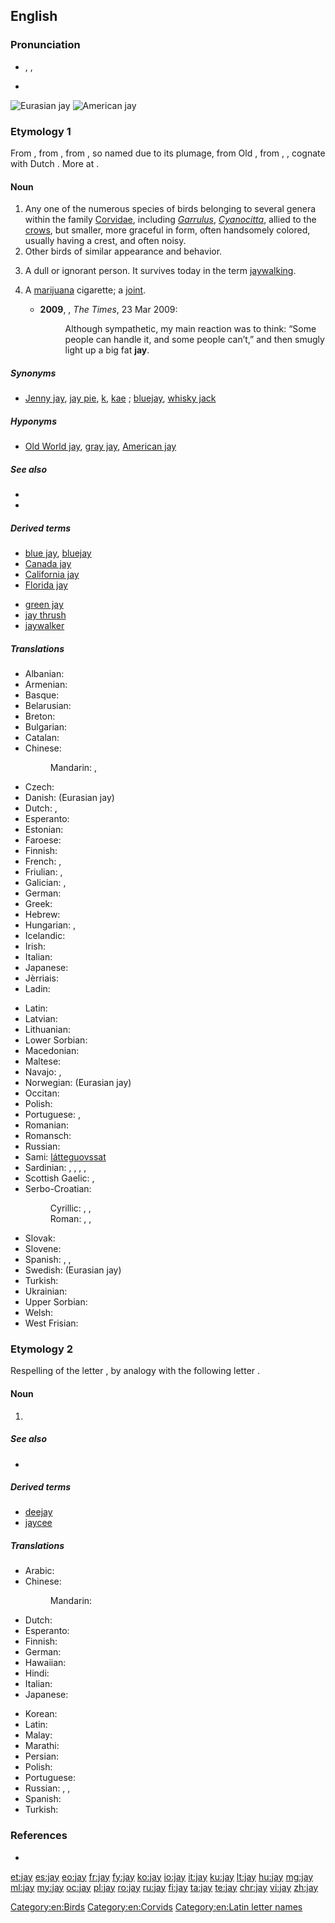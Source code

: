 {{also|Jay|jaý}}
==English==

===Pronunciation===
* {{enPR|jā}}, {{IPA|/dʒeɪ/}}, {{X-SAMPA|/dZeI/}}
* {{rhymes|eɪ}}

[[File:Garrulus glandarius 1 Luc Viatour.jpg|thumb|Eurasian jay]]
[[File:Cyanocitta cristata FWS.jpg|thumb|American jay]]

===Etymology 1===
From {{etyl|enm|en}} {{term|jay|lang=enm}}, from {{etyl|fro|en}} {{term|jai|lang=fro}} {{gloss|"jay"; Modern French {{term|geai|lang=fr}}}}, from {{etyl|fro|en}} {{term|jai||gay, merry|lang=fro}}, so named due to its plumage, from Old {{etyl|frk|en}} {{term/t|frk|*gahi|*gāhi|quick, impetuous}}, from {{etyl|gem-pro|en}} {{term/t|gem-pro|*ganhuz}}, {{term/t|gem-pro|*ganhwaz||sudden}}, cognate with Dutch {{term|gaai||jay|lang=nl}}. More at {{l|en|gay}}.

====Noun====
{{en-noun}}

# Any one of the numerous species of birds belonging to several genera within the family [[Corvidae]], including ''[[Garrulus]]'', ''[[Cyanocitta]]'', allied to the [[crow]]s, but smaller, more graceful in form, often handsomely colored, usually having a crest, and often noisy.
# Other birds of similar appearance and behavior.
# {{context|archaic|lang=en}} A dull or ignorant person. It survives today in the term [[jaywalking]].
# {{context|slang|lang=en}} A [[marijuana]] cigarette; a [[joint]].
#* '''2009''', {{w|Caitlin Moran}}, ''The Times'', 23 Mar 2009:
#*: Although sympathetic, my main reaction was to think: “Some people can handle it, and some people can’t,” and then smugly light up a big fat '''jay'''.

=====Synonyms=====
* {{sense|bird}} [[Jenny jay]], [[jay pie]], [[k]], [[kae]] {{qualifier|UK}}; [[bluejay]], [[whisky jack]] {{qualifier|US}}

=====Hyponyms=====
* {{sense|bird}} [[Old World jay]], [[gray jay]], [[American jay]]

=====See also=====
* {{pedia|Jay}}
* {{specieslite|Corvidae}}

=====Derived terms=====
{{rel-top|terms derived from ''jay (bird)''}}
* [[blue jay]], [[bluejay]]
* [[Canada jay]]
* [[California jay]]
* [[Florida jay]]
{{rel-mid}}
* [[green jay]]
* [[jay thrush]]<!--(Zoölogy): any one several species of Asiatic singing birds, of the genera ''[[Garrulax]]'', ''[[Grammatoptila]]'', and related genera of the family [[Crateropodidae]]; as; the [[white-throated jay thrush]] (''[[Grammatoptila albogularis]]''), of India.-->
* [[jaywalker]]<!--whence "jaywalk" and "jaywalking"; do not list these words here-->
{{rel-bottom}}

=====Translations=====
{{trans-top|bird}}
* Albanian: {{t-|sq|grifsha}}
* Armenian: {{t-|hy|ճայ|tr=č̣ay|sc=Armn}}
* Basque: {{t-|eu|eskinoso}}
* Belarusian: {{t-|be|сойка|f|tr=sójka|sc=Cyrl}}
* Breton: {{t+|br|kegin}}
* Bulgarian: {{t-|bg|сойка|f|tr=sójka|sc=Cyrl}}
* Catalan: {{t-|ca|gaig}}
* Chinese:
*: Mandarin: {{t|cmn|松鴉|sc=Hani}}, {{t|cmn|松鸦|tr=sōngyā|sc=Hani}}
* Czech: {{t+|cs|sojka|f}}
* Danish: {{t-|da|skovskade}} (Eurasian jay)
* Dutch: {{t+|nl|gaai|m}}, {{t+|nl|Vlaamse gaai|m}}
* Esperanto: {{t-|eo|garolo}}
* Estonian: {{t+|et|pasknäär}}
* Faroese: {{t-|fo|gnelliskjóra}}
* Finnish: {{t+|fi|närhi}}
* French: {{t+|fr|geai|m}}, {{t+|fr|geai des chênes|m}}
* Friulian: {{tø|fur|gjaie}}, {{tø|fur|badascule}}
* Galician: {{t+|gl|gaio}}, {{t-|gl|pega marza}}
* German: {{t+|de|Häher|m}}
* Greek: {{t+|el|κίσσα|f|sc=Grek}}
* Hebrew: {{t-|he|עורבני|m|tr='orbaní|sc=Hebr}}
* Hungarian: {{t+|hu|szajkó}}, {{t+|hu|mátyásmadár}}
* Icelandic: {{t+|is|skrækskaði}}
* Irish: {{t-|ga|scréachóg}}
* Italian: {{t+|it|ghiandaia|f}}
* Japanese: {{t-|ja|カケス|tr=kakesu|sc=Jpan}}
* Jèrriais: {{tø|roa-jer|geai|m}}
* Ladin: {{tø|lld|gacia}}
{{trans-mid}}
* Latin: {{t-|la|gaius}}
* Latvian: {{t-|lv|sīlis}}
* Lithuanian: {{t+|lt|kėkštas}}
* Lower Sorbian: {{tø|dsb|kabeja}}
* Macedonian: {{t-|mk|сојка|f|tr=sójka|sc=Cyrl}}
* Maltese: {{t-|mt|sultan iċ-ċawl}}
* Navajo: {{tø|nv|tʼádootłʼizhii}}, {{tø|nv|joogii}}
* Norwegian: {{t-|no|nøtteskrike}} (Eurasian jay)
* Occitan: {{t+|oc|gag}}
* Polish: {{t+|pl|sójka|f}}
* Portuguese: {{t+|pt|gralha|f}}, {{t+|pt|gaio|m}}
* Romanian: {{t-|ro|gaița|f}}
* Romansch: {{t-|rm|sgragia|f}}
* Russian: {{t+|ru|сойка|f|tr=sójka|sc=Cyrl}}
* Sami: [[látteguovssat]]
* Sardinian: {{t-|sc|piga}}, {{t-|sc|pica}}, {{t-|sc|marabiga}}, {{t-|sc|mariabiga}}, {{t-|sc|melapica}}
* Scottish Gaelic: {{t-|gd|sgreuchag|f}}, {{t-|gd|sgreuchan-coille|m}}
* Serbo-Croatian:
*: Cyrillic: {{t-|sh|креjа|f|sc=Cyrl}}, {{t-|sh|шојка|f|sc=Cyrl}}, {{t-|sh|сoјка|f|sc=Cyrl}}
*: Roman: {{t-|sh|kreja|f}}, {{t-|sh|šojka|f}}, {{t-|sh|sojka|f}}
* Slovak: {{t-|sk|sojka|f}}
* Slovene: {{t+|sl|šoja|f}}
* Spanish: {{t-|es|arrendajo|m}}, {{t+|es|urraca|f}}, {{t+|es|grajilla|f}}
* Swedish: {{t+|sv|nötskrika}} (Eurasian jay)
* Turkish: {{t+|tr|alakarga}}
* Ukrainian: {{t-|uk|сойка|f|tr=sójka|sc=Cyrl}}
* Upper Sorbian: {{t-|hsb|škrěkawa}}
* Welsh: {{t-|cy|sgrech y coed}}
* West Frisian: {{t-|fy|houtekster}}
{{trans-bottom}}

===Etymology 2===
Respelling of the letter {{term|jy}}, by analogy with the following letter {{term|kay}}.

====Noun====
{{en-noun}}

# {{Latn-def|en|name|J|j}}

=====See also=====
* {{list:Latin script letter names/en}}

=====Derived terms=====
* [[deejay]]
* [[jaycee]]

=====Translations=====
{{trans-top|name of the letter J, j}}
* Arabic: {{t-|ar|جاي|m|tr=jay, jey|sc=Arab}}
* Chinese:
*: Mandarin: {{qualifier|English letter names are called as in English, no other standard Mandarin name exists}}
* Dutch: {{t+|nl|jee|f}}
* Esperanto: {{t+|eo|jo}}
* Finnish: {{t+|fi|jii}}
* German: {{t-|de|Jot|m}}
* Hawaiian: {{tø|haw|iota}}
* Hindi: {{t-|hi|जे|tr=jē|sc=Deva}}
* Italian: {{t-|it|i lunga|f}}
* Japanese: {{t-|ja|ジェイ|tr=jei}}
{{trans-mid}}
* Korean: {{t-|ko|제이|tr=jei|sc=Hang}}
* Latin: {{t+|la|ī}}
* Malay: {{t-|ms|je}}
* Marathi: {{t-|mr|जे|tr=je|sc=Deva}}
* Persian: {{t+|fa|جیْ|tr=jey|sc=fa-Arab}}
* Polish: {{t+|pl|jot|n}}
* Portuguese: {{t+|pt|jota|m}}
* Russian: {{t-|ru|джей|n|tr=džej|sc=Cyrl}} {{qualifier|English}}, {{t+|ru|йот|m|tr=jot|sc=Cyrl}}, {{t-|ru|жи|n|tr=ži|sc=Cyrl}}
* Spanish: {{t+|es|jota|f}}
* Turkish: {{t+|tr|je}}
{{trans-bottom}}

===References===
* {{R:Webster 1913}}

[[Category:en:Birds]]
[[Category:en:Corvids]]
[[Category:en:Latin letter names]]

[[et:jay]]
[[es:jay]]
[[eo:jay]]
[[fr:jay]]
[[fy:jay]]
[[ko:jay]]
[[io:jay]]
[[it:jay]]
[[ku:jay]]
[[lt:jay]]
[[hu:jay]]
[[mg:jay]]
[[ml:jay]]
[[my:jay]]
[[oc:jay]]
[[pl:jay]]
[[ro:jay]]
[[ru:jay]]
[[fi:jay]]
[[ta:jay]]
[[te:jay]]
[[chr:jay]]
[[vi:jay]]
[[zh:jay]]